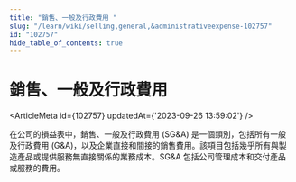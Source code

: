 ```yaml
---
title: "銷售、一般及行政費用 "
slug: "/learn/wiki/selling,general,&administrativeexpense-102757"
id: "102757"
hide_table_of_contents: true
---
```



# 銷售、一般及行政費用 

<ArticleMeta id={102757} updatedAt={'2023-09-26 13:59:02'} />
<div className='border-solid border-b border-t-0 my-4 border-[var(--ifm-color-gray-300)]' />

在公司的損益表中，銷售、一般及行政費用 (SG&A) 是一個類別，包括所有一般及行政費用 (G&A)，以及企業直接和間接的銷售費用。該項目包括幾乎所有與製造產品或提供服務無直接關係的業務成本。SG&A 包括公司管理成本和交付產品或服務的費用。
